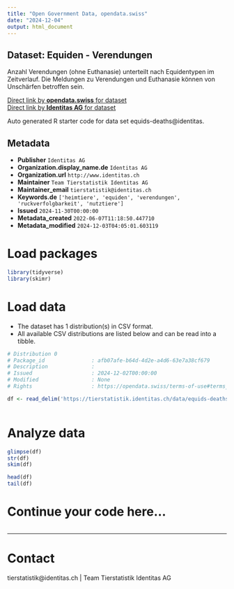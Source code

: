 ```yaml
---
title: "Open Government Data, opendata.swiss"
date: "2024-12-04"
output: html_document
---
```


## Dataset: Equiden - Verendungen

Anzahl Verendungen (ohne Euthanasie) unterteilt nach Equidentypen im Zeitverlauf. Die Meldungen zu Verendungen und Euthanasie können von Unschärfen betroffen sein.

[Direct link by **opendata.swiss** for dataset](https://opendata.swiss/de/dataset/equiden-todesfalle)<br>
[Direct link by **Identitas AG** for dataset](https://tierstatistik.identitas.ch/)

Auto generated R starter code for data set equids-deaths@identitas.

## Metadata

- **Publisher** `Identitas AG`
- **Organization.display_name.de** `Identitas AG`
- **Organization.url** `http://www.identitas.ch`
- **Maintainer** `Team Tierstatistik Identitas AG`
- **Maintainer_email** `tierstatistik@identitas.ch`
- **Keywords.de** `['heimtiere', 'equiden', 'verendungen', 'ruckverfolgbarkeit', 'nutztiere']`
- **Issued** `2024-11-30T00:00:00`
- **Metadata_created** `2022-06-07T11:18:50.447710`
- **Metadata_modified** `2024-12-03T04:05:01.603119`


# Load packages

```r

library(tidyverse)
library(skimr)

```

# Load data

-   The dataset has 1 distribution(s) in CSV format.
-   All available CSV distributions are listed below and can be read into a tibble.

```r

# Distribution 0
# Package_id               : afb07afe-b64d-4d2e-a4d6-63e7a38cf679
# Description              : 
# Issued                   : 2024-12-02T00:00:00
# Modified                 : None
# Rights                   : https://opendata.swiss/terms-of-use#terms_by

df <- read_delim('https://tierstatistik.identitas.ch/data/equids-deaths.csv')



```

# Analyze data

```r

glimpse(df)
str(df)
skim(df)

head(df)
tail(df)

```

# Continue your code here...

```r

```

------------------------------------------------------------------------

# Contact

tierstatistik@identitas.ch | Team Tierstatistik Identitas AG
